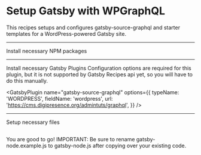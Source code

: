 # Setup Gatsby with WPGraphQL

This recipes setups and configures gatsby-source-graphql and starter templates for a WordPress-powered Gatsby site.

---

Install necessary NPM packages

<NPMPackage name="gatsby-source-graphql" />

---

Install necessary Gatsby Plugins
Configuration options are required for this plugin, but it is not supported by Gatsby Recipes api yet, so you will have to do this manually.

<GatsbyPlugin name="gatsby-source-graphql" options={{
  typeName: 'WORDPRESS',
  fieldName: 'wordpress',
  url: 'https://cms.digipresence.org/admintuts/graphql',
}} />

---

Setup necessary files

<File
  path="gatsby-node.example.js"
  content="https://raw.githubusercontent.com/crock/gatsby-recipe-headless-wordpress/master/gatsby-node.wpgraphql.js"
/>


<File
  path="src/templates/post.js"
  content="https://raw.githubusercontent.com/crock/gatsby-recipe-headless-wordpress/master/wpgraphql-src/templates/post.js"
/>
<File
  path="src/styles/post.css"
  content="https://raw.githubusercontent.com/crock/gatsby-recipe-headless-wordpress/master/wpgraphql-src/styles/post.css"
/>


<File
  path="src/templates/page.js"
  content="https://raw.githubusercontent.com/crock/gatsby-recipe-headless-wordpress/master/wpgraphql-src/templates/page.js"
/>
<File
  path="src/styles/page.css"
  content="https://raw.githubusercontent.com/crock/gatsby-recipe-headless-wordpress/master/wpgraphql-src/styles/page.css"
/>


<File
  path="src/templates/category.js"
  content="https://raw.githubusercontent.com/crock/gatsby-recipe-headless-wordpress/master/wpgraphql-src/templates/category.js"
/>
<File
  path="src/styles/category.css"
  content="https://raw.githubusercontent.com/crock/gatsby-recipe-headless-wordpress/master/wpgraphql-src/styles/category.css"
/>


<File
  path="src/templates/tag.js"
  content="https://raw.githubusercontent.com/crock/gatsby-recipe-headless-wordpress/master/wpgraphql-src/templates/tag.js"
/>
<File
  path="src/styles/tag.css"
  content="https://raw.githubusercontent.com/crock/gatsby-recipe-headless-wordpress/master/wpgraphql-src/styles/tag.css"
/>


<File
  path="src/templates/user.js"
  content="https://raw.githubusercontent.com/crock/gatsby-recipe-headless-wordpress/master/wpgraphql-src/templates/user.js"
/>
<File
  path="src/styles/user.css"
  content="https://raw.githubusercontent.com/crock/gatsby-recipe-headless-wordpress/master/wpgraphql-src/styles/user.css"
/>
---

You are good to go! 
IMPORTANT: Be sure to rename gatsby-node.example.js to gatsby-node.js after copying over your existing code.